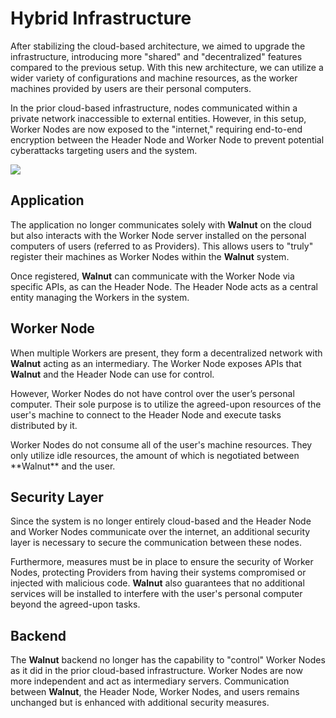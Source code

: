 # Hybrid Infrastructure

After stabilizing the cloud-based architecture, we aimed to upgrade the infrastructure, introducing more "shared" and "decentralized" features compared to the previous setup. With this new architecture, we can utilize a wider variety of configurations and machine resources, as the worker machines provided by users are their personal computers.

In the prior cloud-based infrastructure, nodes communicated within a private network inaccessible to external entities. However, in this setup, Worker Nodes are now exposed to the "internet," requiring end-to-end encryption between the Header Node and Worker Node to prevent potential cyberattacks targeting users and the system.

<Image src="/assets/docs/v1.0.1/architecture/hybrid_architecture.png" />

## Application

The application no longer communicates solely with **Walnut** on the cloud but also interacts with the Worker Node server installed on the personal computers of users (referred to as Providers). This allows users to "truly" register their machines as Worker Nodes within the **Walnut** system.

Once registered, **Walnut** can communicate with the Worker Node via specific APIs, as can the Header Node. The Header Node acts as a central entity managing the Workers in the system.

## Worker Node

When multiple Workers are present, they form a decentralized network with **Walnut** acting as an intermediary. The Worker Node exposes APIs that **Walnut** and the Header Node can use for control.

However, Worker Nodes do not have control over the user’s personal computer. Their sole purpose is to utilize the agreed-upon resources of the user's machine to connect to the Header Node and execute tasks distributed by it.

<Callout type="info" emoji="ℹ️">
  Worker Nodes do not consume all of the user's machine resources. They only
  utilize idle resources, the amount of which is negotiated between **Walnut**
  and the user.
</Callout>

## Security Layer

Since the system is no longer entirely cloud-based and the Header Node and Worker Nodes communicate over the internet, an additional security layer is necessary to secure the communication between these nodes.

Furthermore, measures must be in place to ensure the security of Worker Nodes, protecting Providers from having their systems compromised or injected with malicious code. **Walnut** also guarantees that no additional services will be installed to interfere with the user's personal computer beyond the agreed-upon tasks.

## Backend

The **Walnut** backend no longer has the capability to "control" Worker Nodes as it did in the prior cloud-based infrastructure. Worker Nodes are now more independent and act as intermediary servers. Communication between **Walnut**, the Header Node, Worker Nodes, and users remains unchanged but is enhanced with additional security measures.